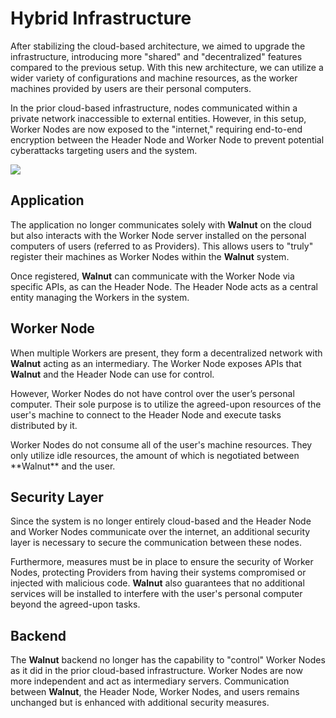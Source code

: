 # Hybrid Infrastructure

After stabilizing the cloud-based architecture, we aimed to upgrade the infrastructure, introducing more "shared" and "decentralized" features compared to the previous setup. With this new architecture, we can utilize a wider variety of configurations and machine resources, as the worker machines provided by users are their personal computers.

In the prior cloud-based infrastructure, nodes communicated within a private network inaccessible to external entities. However, in this setup, Worker Nodes are now exposed to the "internet," requiring end-to-end encryption between the Header Node and Worker Node to prevent potential cyberattacks targeting users and the system.

<Image src="/assets/docs/v1.0.1/architecture/hybrid_architecture.png" />

## Application

The application no longer communicates solely with **Walnut** on the cloud but also interacts with the Worker Node server installed on the personal computers of users (referred to as Providers). This allows users to "truly" register their machines as Worker Nodes within the **Walnut** system.

Once registered, **Walnut** can communicate with the Worker Node via specific APIs, as can the Header Node. The Header Node acts as a central entity managing the Workers in the system.

## Worker Node

When multiple Workers are present, they form a decentralized network with **Walnut** acting as an intermediary. The Worker Node exposes APIs that **Walnut** and the Header Node can use for control.

However, Worker Nodes do not have control over the user’s personal computer. Their sole purpose is to utilize the agreed-upon resources of the user's machine to connect to the Header Node and execute tasks distributed by it.

<Callout type="info" emoji="ℹ️">
  Worker Nodes do not consume all of the user's machine resources. They only
  utilize idle resources, the amount of which is negotiated between **Walnut**
  and the user.
</Callout>

## Security Layer

Since the system is no longer entirely cloud-based and the Header Node and Worker Nodes communicate over the internet, an additional security layer is necessary to secure the communication between these nodes.

Furthermore, measures must be in place to ensure the security of Worker Nodes, protecting Providers from having their systems compromised or injected with malicious code. **Walnut** also guarantees that no additional services will be installed to interfere with the user's personal computer beyond the agreed-upon tasks.

## Backend

The **Walnut** backend no longer has the capability to "control" Worker Nodes as it did in the prior cloud-based infrastructure. Worker Nodes are now more independent and act as intermediary servers. Communication between **Walnut**, the Header Node, Worker Nodes, and users remains unchanged but is enhanced with additional security measures.